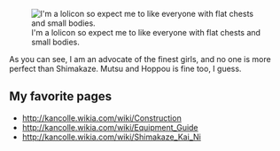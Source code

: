 [[File:Zuihou.(Kantai.Collection).full.1900232.jpg|thumb|I'm a lolicon so expect me to like everyone with flat chests and small bodies.]]

As you can see, I am an advocate of the finest girls, and no one is more perfect than Shimakaze. Mutsu and Hoppou is fine too, I guess.
 {{Progress|69}}

==My favorite pages==

* http://kancolle.wikia.com/wiki/Construction
* http://kancolle.wikia.com/wiki/Equipment_Guide
* http://kancolle.wikia.com/wiki/Shimakaze_Kai_Ni